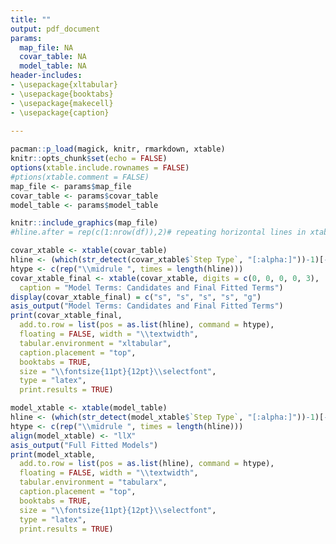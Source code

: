 ```yaml
---
title: ""
output: pdf_document
params:
  map_file: NA
  covar_table: NA
  model_table: NA
header-includes:
- \usepackage{xltabular}
- \usepackage{booktabs}
- \usepackage{makecell}
- \usepackage{caption}
   
---
```


```r
pacman::p_load(magick, knitr, rmarkdown, xtable)
knitr::opts_chunk$set(echo = FALSE)
options(xtable.include.rownames = FALSE)
#ptions(xtable.comment = FALSE)
map_file <- params$map_file
covar_table <- params$covar_table
model_table <- params$model_table
```

```r
knitr::include_graphics(map_file)
#hline.after = rep(c(1:nrow(df)),2)# repeating horizontal lines in xtable
```

\newpage

```r
covar_xtable <- xtable(covar_table)
hline <- (which(str_detect(covar_xtable$`Step Type`, "[:alpha:]"))-1)[-1]
htype <- c(rep("\\midrule ", times = length(hline)))
covar_xtable_final <- xtable(covar_xtable, digits = c(0, 0, 0, 0, 3), 
  caption = "Model Terms: Candidates and Final Fitted Terms")
display(covar_xtable_final) = c("s", "s", "s", "s", "g")
asis_output("Model Terms: Candidates and Final Fitted Terms")
print(covar_xtable_final,
  add.to.row = list(pos = as.list(hline), command = htype),
  floating = FALSE, width = "\\textwidth",
  tabular.environment = "xltabular",
  caption.placement = "top",
  booktabs = TRUE,
  size = "\\fontsize{11pt}{12pt}\\selectfont",
  type = "latex",
  print.results = TRUE)

model_xtable <- xtable(model_table)
hline <- (which(str_detect(model_xtable$`Step Type`, "[:alpha:]"))-1)[-1]
htype <- c(rep("\\midrule ", times = length(hline)))
align(model_xtable) <- "llX"
asis_output("Full Fitted Models")
print(model_xtable,
  add.to.row = list(pos = as.list(hline), command = htype),
  floating = FALSE, width = "\\textwidth",
  tabular.environment = "tabularx",
  caption.placement = "top",
  booktabs = TRUE,
  size = "\\fontsize{11pt}{12pt}\\selectfont",
  type = "latex",
  print.results = TRUE)

```
